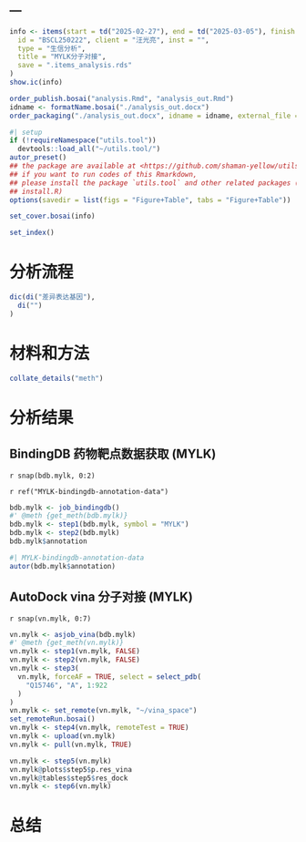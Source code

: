 ---
---

```r
info <- items(start = td("2025-02-27"), end = td("2025-03-05"), finish = td(NA),
  id = "BSCL250222", client = "汪光亮", inst = "",
  type = "生信分析",
  title = "MYLK分子对接",
  save = ".items_analysis.rds"
)
show.ic(info)

order_publish.bosai("analysis.Rmd", "analysis_out.Rmd")
idname <- formatName.bosai("./analysis_out.docx")
order_packaging("./analysis_out.docx", idname = idname, external_file = NULL)
```

```r
#| setup
if (!requireNamespace("utils.tool"))
  devtools::load_all("~/utils.tool/")
autor_preset()
## the package are available at <https://github.com/shaman-yellow/utils.tool>
## if you want to run codes of this Rmarkdown,
## please install the package `utils.tool` and other related packages (run
## install.R)
options(savedir = list(figs = "Figure+Table", tabs = "Figure+Table"))
```

```r
set_cover.bosai(info)
```

```r
set_index()
```

# 分析流程 {#abstract}

```r
dic(di("差异表达基因"),
  di("")
)

```

# 材料和方法 {#introduction}

```r
collate_details("meth")
```

# 分析结果 {#workflow}

## BindingDB 药物靶点数据获取 (MYLK)

`r snap(bdb.mylk, 0:2)`

`r ref("MYLK-bindingdb-annotation-data")`
<!-- LEGEND_END -->

```r
bdb.mylk <- job_bindingdb()
#' @meth {get_meth(bdb.mylk)}
bdb.mylk <- step1(bdb.mylk, symbol = "MYLK")
bdb.mylk <- step2(bdb.mylk)
bdb.mylk$annotation
```


```r
#| MYLK-bindingdb-annotation-data
autor(bdb.mylk$annotation)
```

## AutoDock vina 分子对接 (MYLK)

`r snap(vn.mylk, 0:7)`

```r
vn.mylk <- asjob_vina(bdb.mylk)
#' @meth {get_meth(vn.mylk)}
vn.mylk <- step1(vn.mylk, FALSE)
vn.mylk <- step2(vn.mylk, FALSE)
vn.mylk <- step3(
  vn.mylk, forceAF = TRUE, select = select_pdb(
    "Q15746", "A", 1:922
  )
)
vn.mylk <- set_remote(vn.mylk, "~/vina_space")
set_remoteRun.bosai()
vn.mylk <- step4(vn.mylk, remoteTest = TRUE)
vn.mylk <- upload(vn.mylk)
vn.mylk <- pull(vn.mylk, TRUE)

vn.mylk <- step5(vn.mylk)
vn.mylk@plots$step5$p.res_vina
vn.mylk@tables$step5$res_dock
vn.mylk <- step6(vn.mylk)

```

# 总结 {#conclusion}

